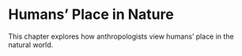 # Humans' Place in Nature {#nature}

This chapter explores how anthropologists view humans' place in the natural world.

